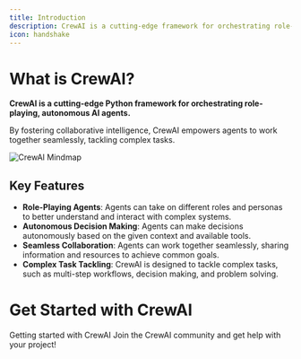 ```yaml
---
title: Introduction
description: CrewAI is a cutting-edge framework for orchestrating role-playing, autonomous AI agents.
icon: handshake
---
```


# What is CrewAI?

**CrewAI is a cutting-edge Python framework for orchestrating role-playing, autonomous AI agents.**

By fostering collaborative intelligence, CrewAI empowers agents to work together seamlessly, tackling complex tasks.

<Frame caption="CrewAI Mindmap">
  <img src="crewAI-mindmap.png" alt="CrewAI Mindmap" />
</Frame>  

## Key Features
- **Role-Playing Agents**: Agents can take on different roles and personas to better understand and interact with complex systems.
- **Autonomous Decision Making**: Agents can make decisions autonomously based on the given context and available tools.
- **Seamless Collaboration**: Agents can work together seamlessly, sharing information and resources to achieve common goals.
- **Complex Task Tackling**: CrewAI is designed to tackle complex tasks, such as multi-step workflows, decision making, and problem solving.

# Get Started with CrewAI


<CardGroup cols={2}>
  <Card
  title="Quickstart"
  color="#F3A78B"
  href="quickstart"
  icon="terminal"
    iconType="solid"
  >
    Getting started with CrewAI 
  </Card>
  <Card
    title="Join the Community"
    color="#F3A78B"
    href="https://community.crewai.com"
    icon="comment-question"
      iconType="duotone"
    >
      Join the CrewAI community and get help with your project!
    </Card>
</CardGroup>

